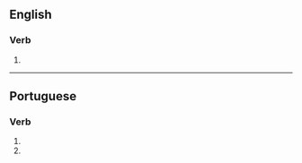 ==English==

===Verb===
{{head|en|verb form}}

# {{en-third-person singular of|industrialize}}

----

==Portuguese==

===Verb===
{{head|pt|verb form}}

# {{inflection of|industrializar||2|s|pres|subj|lang=pt}}
# {{inflection of|industrializar||2|s|negative|impr|lang=pt}}